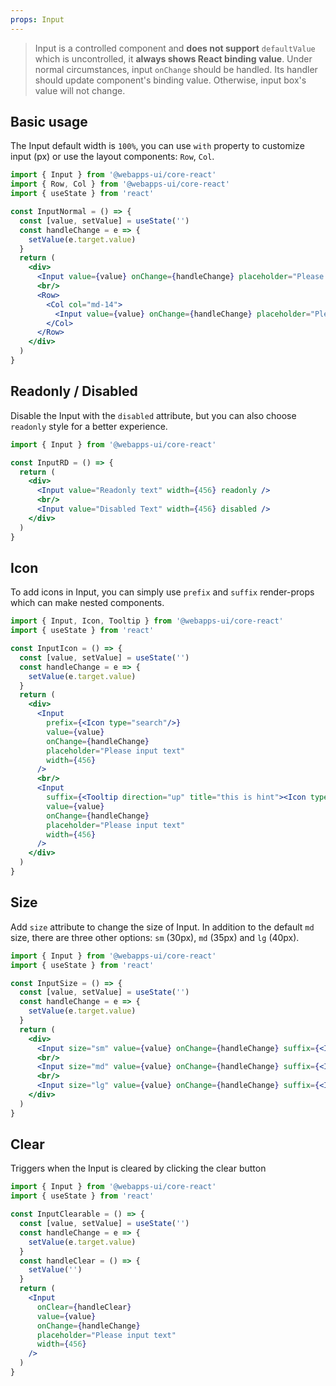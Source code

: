 ```yaml
---
props: Input
---
```


> Input is a controlled component and **does not support** `defaultValue` which is uncontrolled, it **always shows React binding value**. Under normal circumstances, input `onChange` should be handled. Its handler should update component's binding value. Otherwise, input box's value will not change.

## Basic usage

The Input default width is `100%`, you can use `with` property to customize input (px) or use the layout components: `Row`, `Col`.

```jsx tabs
import { Input } from '@webapps-ui/core-react'
import { Row, Col } from '@webapps-ui/core-react'
import { useState } from 'react'

const InputNormal = () => {
  const [value, setValue] = useState('')
  const handleChange = e => {
    setValue(e.target.value)
  }
  return (
    <div>
      <Input value={value} onChange={handleChange} placeholder="Please input text here" width={456} />
      <br/>
      <Row>
        <Col col="md-14">
          <Input value={value} onChange={handleChange} placeholder="Please input text here" />
        </Col>
      </Row>
    </div>
  )
}
```

## Readonly / Disabled

Disable the Input with the `disabled` attribute, but you can also choose `readonly` style for a better experience.

```jsx tabs
import { Input } from '@webapps-ui/core-react'

const InputRD = () => {
  return (
    <div>
      <Input value="Readonly text" width={456} readonly />
      <br/>
      <Input value="Disabled Text" width={456} disabled />
    </div>
  )
}
```

## Icon

To add icons in Input, you can simply use `prefix` and `suffix` render-props which can make nested components.

```jsx tabs
import { Input, Icon, Tooltip } from '@webapps-ui/core-react'
import { useState } from 'react'

const InputIcon = () => {
  const [value, setValue] = useState('')
  const handleChange = e => {
    setValue(e.target.value)
  }
  return (
    <div>
      <Input
        prefix={<Icon type="search"/>}
        value={value}
        onChange={handleChange}
        placeholder="Please input text"
        width={456}
      />
      <br/>
      <Input
        suffix={<Tooltip direction="up" title="this is hint"><Icon type="question" /></Tooltip>}
        value={value}
        onChange={handleChange}
        placeholder="Please input text"
        width={456}
      />
    </div>
  )
}
```

## Size

Add `size` attribute to change the size of Input. In addition to the default `md` size, there are three other options: `sm` (30px), `md` (35px) and `lg` (40px).

```jsx tabs
import { Input } from '@webapps-ui/core-react'
import { useState } from 'react'

const InputSize = () => {
  const [value, setValue] = useState('')
  const handleChange = e => {
    setValue(e.target.value)
  }
  return (
    <div>
      <Input size="sm" value={value} onChange={handleChange} suffix={<Icon type="calendar"/>} placeholder="Small" width={456} />
      <br/>
      <Input size="md" value={value} onChange={handleChange} suffix={<Icon type="calendar"/>} placeholder="Medium(default)" width={456} />
      <br/>
      <Input size="lg" value={value} onChange={handleChange} suffix={<Icon type="calendar"/>} placeholder="Large" width={456} />
    </div>
  )
}
```

## Clear

Triggers when the Input is cleared by clicking the clear button

```jsx tabs
import { Input } from '@webapps-ui/core-react'
import { useState } from 'react'

const InputClearable = () => {
  const [value, setValue] = useState('')
  const handleChange = e => {
    setValue(e.target.value)
  }
  const handleClear = () => {
    setValue('')
  }
  return (
    <Input
      onClear={handleClear}
      value={value}
      onChange={handleChange}
      placeholder="Please input text"
      width={456}
    />
  )
}
```
